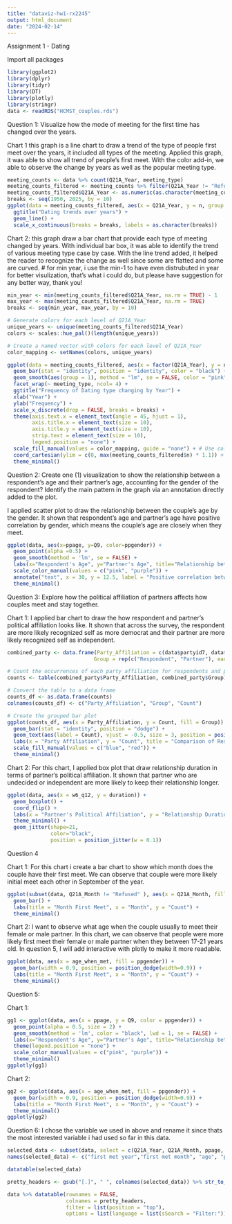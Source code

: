 ```yaml
---
title: "dataviz-hw1-rx2245"
output: html_document
date: "2024-02-14"
---
```

Assignment 1 - Dating

Import all packages
```r
library(ggplot2)
library(dplyr)
library(tidyr)
library(DT)
library(plotly)
library(stringr)
data <- readRDS("HCMST_couples.rds")
```

Question 1: Visualize how the mode of meeting for the first time has changed over the years.

Chart 1 this graph is a  line chart to draw a trend of the type of people first meet over the years, it included all types of the meeting.
Applied this graph, it was able to show all trend of people's first meet. With the color add-in, we able to observe the change by years as well as the popular meeting type. 

```r
meeting_counts <- data %>% count(Q21A_Year, meeting_type)
meeting_counts_filtered <- meeting_counts %>% filter(Q21A_Year != "Refused")
meeting_counts_filtered$Q21A_Year <- as.numeric(as.character(meeting_counts_filtered$Q21A_Year))
breaks <- seq(1950, 2025, by = 10)
ggplot(data = meeting_counts_filtered, aes(x = Q21A_Year, y = n, group = meeting_type, color = meeting_type)) +
  ggtitle("Dating trends over years") +
  geom_line() +
  scale_x_continuous(breaks = breaks, labels = as.character(breaks))
```
Chart 2: this graph draw a bar chart that provide each type of meeting changed by years. With individual bar box, it was able to identify the trend of various meeting type case by case. With the line trend added, it helped the reader to recognize the change as well since some are flatted and some are curved. 
# for min year, i use the min-1 to have even distrubuted in year for better visulization, that's what i could do, but please have suggestion for any better way, thank you!

```r
min_year <- min(meeting_counts_filtered$Q21A_Year, na.rm = TRUE) - 1   
max_year <- max(meeting_counts_filtered$Q21A_Year, na.rm = TRUE) 
breaks <- seq(min_year, max_year, by = 10)

# Generate colors for each level of Q21A_Year
unique_years <- unique(meeting_counts_filtered$Q21A_Year)
colors <- scales::hue_pal()(length(unique_years))

# Create a named vector with colors for each level of Q21A_Year
color_mapping <- setNames(colors, unique_years)

ggplot(data = meeting_counts_filtered, aes(x = factor(Q21A_Year), y = n, fill = factor(Q21A_Year))) +
  geom_bar(stat = "identity", position = "identity", color = "black") +
  geom_smooth(aes(group = 1), method = "lm", se = FALSE, color = "pink", alpha = 0.2) +
  facet_wrap(~ meeting_type, ncol= 4) +
  ggtitle("Frequency of Dating type changing by Year") +
  xlab("Year") +
  ylab("Frequency") +
  scale_x_discrete(drop = FALSE, breaks = breaks) +
  theme(axis.text.x = element_text(angle = 45, hjust = 1),
        axis.title.x = element_text(size = 10),
        axis.title.y = element_text(size = 10),
        strip.text = element_text(size = 10),
        legend.position = "none") +
  scale_fill_manual(values = color_mapping, guide = "none") + # Use color mapping
  coord_cartesian(ylim = c(0, max(meeting_counts_filtered$n) * 1.1)) +
  theme_minimal()

```
Question 2: Create one (1) visualization to show the relationship between a respondent’s age and their partner’s age, accounting for the gender of the respondent? Identify the main pattern in the graph via an annotation directly added to the plot.

I applied scatter plot to draw the relationship between the couple's age by the gender. It shown that respondent's age and partner's age have positive correlation by gender, which means the couple's age are closely when they meet.

```r
ggplot(data, aes(x=ppage, y=Q9, color=ppgender)) +
  geom_point(alpha =0.5) +
  geom_smooth(method = 'lm', se = FALSE) +
  labs(x="Respondent's Age", y="Partner's Age", title="Relationship between respondent's age and  partner’s age by Gender") +
  scale_color_manual(values = c("pink", "purple")) +
  annotate("text", x = 30, y = 12.5, label = "Positive correlation between respondent's and partner's age by gender") +
  theme_minimal()
```

Question 3: Explore how the political affiliation of partners affects how couples meet and stay together.

Chart 1:
I applied bar chart to draw the how respondent and partner's political affiliation looks like. It shown that across the survey, the respondent are more likely recognized self as more democrat and their partner are more likely recognized self as independent.

```r
combined_party <- data.frame(Party_Affiliation = c(data$partyid7, data$w6_q12),
                            Group = rep(c("Respondent", "Partner"), each = nrow(data)))

# Count the occurrences of each party affiliation for respondents and partners
counts <- table(combined_party$Party_Affiliation, combined_party$Group)

# Convert the table to a data frame
counts_df <- as.data.frame(counts)
colnames(counts_df) <- c("Party_Affiliation", "Group", "Count")

# Create the grouped bar plot
ggplot(counts_df, aes(x = Party_Affiliation, y = Count, fill = Group)) +
  geom_bar(stat = "identity", position = "dodge") +
  geom_text(aes(label = Count), vjust = -0.5, size = 3, position = position_dodge(width = 0.9)) +
  labs(x = "Party Affiliation", y = "Count", title = "Comparison of Respondent and Partner Party Affiliations") +
  scale_fill_manual(values = c("blue", "red")) + 
  theme_minimal()
```
Chart 2: For this chart, I applied box plot that draw relationship duration in terms of partner's political affiliation. It shown that partner who are undecided or independent are more likely to keep their relationship longer. 
```r
ggplot(data, aes(x = w6_q12, y = duration)) +
  geom_boxplot() +
  coord_flip() +
  labs(x = "Partner's Political Affiliation", y = "Relationship Duration (Days)", title = "Relationship Duration by Partner's Political Affiliation") +
  theme_minimal() +
  geom_jitter(shape=21, 
              color="black",
              position = position_jitter(w = 0.1))
```

Question 4

Chart 1: 
For this chart i create a bar chart to show which month does the couple have their first meet. We can observe that couple were more likely initial meet each other in September of the year.
```r
ggplot(subset(data, Q21A_Month != "Refused" ), aes(x = Q21A_Month, fill = Q21A_Month)) + 
  geom_bar() +
  labs(title = "Month First Meet", x = "Month", y = "Count") + 
  theme_minimal()
```

Chart 2: I want to observe what age when the couple usually to meet their female or male partner. In this chart, we can observe that people were more likely first meet their female or male partner when they between 17-21 years old. In question 5, I will add interactive with plotly to make it more readable. 

```r
ggplot(data, aes(x = age_when_met, fill = ppgender)) + 
  geom_bar(width = 0.9, position = position_dodge(width=0.9)) +
  labs(title = "Month First Meet", x = "Month", y = "Count") + 
  theme_minimal()
```


Question 5:

Chart 1:
```r
gg1 <- ggplot(data, aes(x = ppage, y = Q9, color = ppgender)) +
  geom_point(alpha = 0.5, size = 2) + 
  geom_smooth(method = 'lm', color = "black", lwd = 1, se = FALSE) +
  labs(x="Respondent's Age", y="Partner's Age", title="Relationship between respondent's age and  partner’s age by Gender") +
  theme(legend.position = "none") +
  scale_color_manual(values = c("pink", "purple")) +
  theme_minimal()
ggplotly(gg1)
```


Chart 2:
```r
gg2 <- ggplot(data, aes(x = age_when_met, fill = ppgender)) + 
  geom_bar(width = 0.9, position = position_dodge(width=0.9)) +
  labs(title = "Month First Meet", x = "Month", y = "Count") + 
  theme_minimal()
ggplotly(gg2)
```


Question 6: I chose the variable we used in above and rename it since thats the most interested variable i had used so far in this data. 
```r
selected_data <- subset(data, select = c(Q21A_Year, Q21A_Month, ppage, Q9, ppgender, partyid7, w6_q12, Q10, Q11))
names(selected_data) <- c("first met year","first met month", "age", "partner age", "gender", "party", "partner party", "partner education", "partner mother education")

datatable(selected_data)

pretty_headers <- gsub("[.]", " ", colnames(selected_data)) %>% str_to_title()

data %>% datatable(rownames = FALSE,
                   colnames = pretty_headers, 
                   filter = list(position = "top"), 
                   options = list(language = list(sSearch = "Filter:"))) 
```
